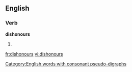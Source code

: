 ==English==

===Verb===
'''dishonours'''

# {{third-person singular of|[[dishonour]]}}

[[Category:English words with consonant pseudo-digraphs]]

[[fr:dishonours]]
[[vi:dishonours]]